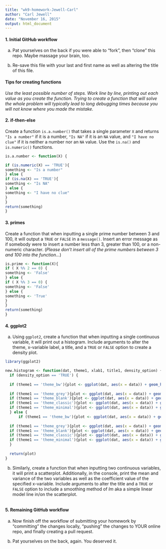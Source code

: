 ```yaml
---
title: "wk9-homework-Jewell-Carl"
author: "Carl Jewell"
date: "November 16, 2015"
output: html_document
---
```


#### 1. Initial GitHub workflow

a. Pat yourselves on the back if you were able to "fork", then "clone" this repo. Maybe massage your brain, too.

b. Re-save this file with your last and first name as well as altering the title of this file.

#### Tips for creating functions

*Use the least possible number of steps. Work line by line, printing out each value as you create the function. Trying to create a function that will solve the whole problem will typically lead to long debugging times because you will not know where you made the mistake.*

#### 2. if-then-else
Create a function `is.a.number()` that takes a single parameter `X` and returns `"Is a number"` if it is a number, `"Is NA"` if it is an `NA` value, and `"I have no clue"` if it is neither a number nor an `NA` value. Use the `is.na()` and `is.numeric()` functions.

```r
is.a.number <- function(X) {

if (is.numeric(X) == 'TRUE'){
something <- "Is a number"
} else {
if (is.na(X) == 'TRUE'){
something <- "Is NA"
} else {
something <- "I have no clue"
}
}
return(something)
}
```

#### 3. primes 
Create a function that when inputting a single prime number between 3 and 100, it will output a `TRUE` or `FALSE` in a `message()`. Insert an error message as if somebody were to insert a number less than 3, greater than 100, or a non-numeric character. (*Please don't insert all of the prime numbers between 3 and 100 into the function...*)

```r
is.prime <- function(X){
if ( X %% 2 == 0) { 
something <- 'False'
} else {
if ( X %% 3 == 0) {
something <- 'False'
} else { 
something <- 'True'
}
}
return(something)
}
```

#### 4. ggplot2

a. Using `ggplot2`, create a function that when inputting a single continuous variable, it will print out a histogram. Include arguments to alter the theme, x-variable label, a title, and a `TRUE` or `FALSE` option to create a density plot.

```r
library(ggplot2)

new.histogram <- function(dat, theme1, xlab1, title1, density_option) {
  if (density_option == 'TRUE') {
  
  if (theme1 == 'theme_bw'){plot <- ggplot(dat, aes(x = data)) + geom_histogram() + labs(title = title1) + labs(x = xlab1) + theme_bw() + geom_density()}
    
  if (theme1 == 'theme_grey'){plot <- ggplot(dat, aes(x = data)) + geom_histogram() + labs(title = title1) + labs(x = xlab1) + theme_grey() + geom_density()}
  if (theme1 == 'theme_blank'){plot <- ggplot(dat, aes(x = data)) + geom_histogram() + labs(title = title1) + labs(x = xlab1) + theme_blank() + geom_density()}
  if (theme1 == 'theme_classic'){plot <- ggplot(dat, aes(x = data)) + geom_histogram() + labs(title = title1) + labs(x = xlab1) + theme_classic() + geom_density()}
  if (theme1 == 'theme_minimal'){plot <- ggplot(dat, aes(x = data)) + geom_histogram() + labs(title = title1) + labs(x = xlab1) + theme_minimal() + geom_density()}
  } else {
      if (theme1 == 'theme_bw'){plot <- ggplot(dat, aes(x = data)) + geom_histogram() + labs(title = title1) + labs(x = xlab1) + theme_bw() + geom_density()}
    
  if (theme1 == 'theme_grey'){plot <- ggplot(dat, aes(x = data)) + geom_histogram() + labs(title = title1) + labs(x = xlab1) + theme_grey()}
  if (theme1 == 'theme_blank'){plot <- ggplot(dat, aes(x = data)) + geom_histogram() + labs(title = title1) + labs(x = xlab1) + theme_blank()}
  if (theme1 == 'theme_classic'){plot <- ggplot(dat, aes(x = data)) + geom_histogram() + labs(title = title1) + labs(x = xlab1) + theme_classic()}
  if (theme1 == 'theme_minimal'){plot <- ggplot(dat, aes(x = data)) + geom_histogram() + labs(title = title1) + labs(x = xlab1) + theme_minimal()}
  }
  
  return(plot)
}

```


b. Similarly, create a function that when inputting two continuous variables, it will print a scatterplot. Additionally, in the console, print the mean and variance of the two variables as well as the coefficient value of the specified x-variable.  Include arguments to alter the title and a `TRUE` or `FALSE` option to include a smoothing method of *lm* aka a simple linear model line in/on the scatterplot.

```r

```


#### 5. Remaining GitHub workflow

a. Now finish off the workflow of submitting your homework by "committing" the changes locally, "pushing" the changes to YOUR online repo, and finally creating a pull request. 

b. Pat yourselves on the back, again.  You deserved it.
